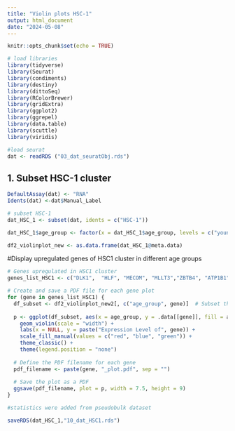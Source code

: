 ```yaml
---
title: "Violin plots HSC-1"
output: html_document
date: "2024-05-08"
---
```


```r
knitr::opts_chunk$set(echo = TRUE)
```

```r
# load libraries
library(tidyverse)
library(Seurat)
library(condiments)
library(destiny)
library(dittoSeq)
library(RColorBrewer)
library(gridExtra)
library(ggplot2)
library(ggrepel)
library(data.table)
library(scuttle)
library(viridis)
```

```r
#load seurat 
dat <- readRDS ("03_dat_seuratObj.rds")
```

## 1. Subset HSC-1 cluster
```r

DefaultAssay(dat) <- "RNA"
Idents(dat) <-dat$Manual_Label

# subset HSC-1
dat_HSC_1 <- subset(dat, idents = c("HSC-1"))

dat_HSC_1$age_group <- factor(x = dat_HSC_1$age_group, levels = c("young", "midage", "old"))

df2_violinplot_new <- as.data.frame(dat_HSC_1@meta.data)
```

#Display upregulated genes of HSC1 cluster in different age groups
```r
# Genes upregulated in HSC1 cluster
genes_list_HSC1 <- c("DLK1",  "HLF", "MECOM", "MLLT3","ZBTB4", "ATP1B1", "CRHBP", "ADGRG6", "SOCS2", "KLF4", "MPL", "BEX1")

# Create and save a PDF file for each gene plot
for (gene in genes_list_HSC1) {
  df_subset <- df2_violinplot_new2[, c("age_group", gene)]  # Subset the data frame for each gene
  
  p <- ggplot(df_subset, aes(x = age_group, y = .data[[gene]], fill = age_group)) +
    geom_violin(scale = "width") +
    labs(x = NULL, y = paste("Expression Level of", gene)) +
    scale_fill_manual(values = c("red", "blue", "green")) +
    theme_classic() +
    theme(legend.position = "none")
  
  # Define the PDF filename for each gene
  pdf_filename <- paste(gene, "_plot.pdf", sep = "")
  
  # Save the plot as a PDF
  ggsave(pdf_filename, plot = p, width = 7.5, height = 9)
}

#statistics were added from pseudobulk dataset
```

```r
saveRDS(dat_HSC_1,"10_dat_HSC1.rds")
```
